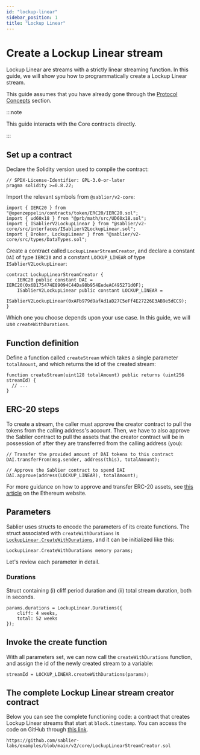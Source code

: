 ```yaml
---
id: "lockup-linear"
sidebar_position: 1
title: "Lockup Linear"
---
```



# Create a Lockup Linear stream

Lockup Linear are streams with a strictly linear streaming function. In this guide, we will show you how to
programmatically create a Lockup Linear stream.

This guide assumes that you have already gone through the [Protocol Concepts](/concepts/protocol/streaming) section.

:::note

This guide interacts with the Core contracts directly.

:::

<AdmonitionSimpleCode />

## Set up a contract

Declare the Solidity version used to compile the contract:

```solidity
// SPDX-License-Identifier: GPL-3.0-or-later
pragma solidity >=0.8.22;
```

Import the relevant symbols from `@sablier/v2-core`:

```solidity
import { IERC20 } from "@openzeppelin/contracts/token/ERC20/IERC20.sol";
import { ud60x18 } from "@prb/math/src/UD60x18.sol";
import { ISablierV2LockupLinear } from "@sablier/v2-core/src/interfaces/ISablierV2LockupLinear.sol";
import { Broker, LockupLinear } from "@sablier/v2-core/src/types/DataTypes.sol";
```

Create a contract called `LockupLinearStreamCreator`, and declare a constant `DAI` of type `IERC20` and a constant
`LOCKUP_LINEAR` of type `ISablierV2LockupLinear`:

```solidity
contract LockupLinearStreamCreator {
    IERC20 public constant DAI = IERC20(0x6B175474E89094C44Da98b954EedeAC495271d0F);
    ISablierV2LockupLinear public constant LOCKUP_LINEAR =
        ISablierV2LockupLinear(0xAFb979d9afAd1aD27C5eFf4E27226E3AB9e5dCC9);
}
```

<ConstantsComment />

<CreateFunctions />

Which one you choose depends upon your use case. In this guide, we will use `createWithDurations`.

## Function definition

Define a function called `createStream` which takes a single parameter `totalAmount`, and which returns the id of the
created stream:

```solidity
function createStream(uint128 totalAmount) public returns (uint256 streamId) {
  // ...
}
```

## ERC-20 steps

To create a stream, the caller must approve the creator contract to pull the tokens from the calling address's account.
Then, we have to also approve the Sablier contract to pull the assets that the creator contract will be in possession of
after they are transferred from the calling address (you):

```solidity
// Transfer the provided amount of DAI tokens to this contract
DAI.transferFrom(msg.sender, address(this), totalAmount);

// Approve the Sablier contract to spend DAI
DAI.approve(address(LOCKUP_LINEAR), totalAmount);
```

For more guidance on how to approve and transfer ERC-20 assets, see
[this article](https://ethereum.org/en/developers/docs/standards/tokens/erc-20/) on the Ethereum website.

## Parameters

Sablier uses structs to encode the parameters of its create functions. The struct associated with `createWithDurations`
is [`LockupLinear.CreateWithDurations`](/contracts/v2/reference/core/types/library.LockupLinear#createwithdurations),
and it can be initialized like this:

```solidity
LockupLinear.CreateWithDurations memory params;
```

Let's review each parameter in detail.

<ParamSender />

<ParamRecipient />

<ParamTotalAmount />

<ParamAsset />

<ParamCancelable />

<ParamTransferable />

### Durations

Struct containing (i) cliff period duration and (ii) total stream duration, both in seconds.

```solidity
params.durations = LockupLinear.Durations({
    cliff: 4 weeks,
    total: 52 weeks
});
```

<ParamBroker />

## Invoke the create function

With all parameters set, we can now call the `createWithDurations` function, and assign the id of the newly created
stream to a variable:

```solidity
streamId = LOCKUP_LINEAR.createWithDurations(params);
```

## The complete Lockup Linear stream creator contract

Below you can see the complete functioning code: a contract that creates Lockup Linear streams that start at
`block.timestamp`. You can access the code on GitHub through
[this link](https://github.com/sablier-labs/examples/blob/main/v2/core/LockupLinearStreamCreator.sol).

```solidity reference title="Lockup Linear Stream Creator"
https://github.com/sablier-labs/examples/blob/main/v2/core/LockupLinearStreamCreator.sol
```
